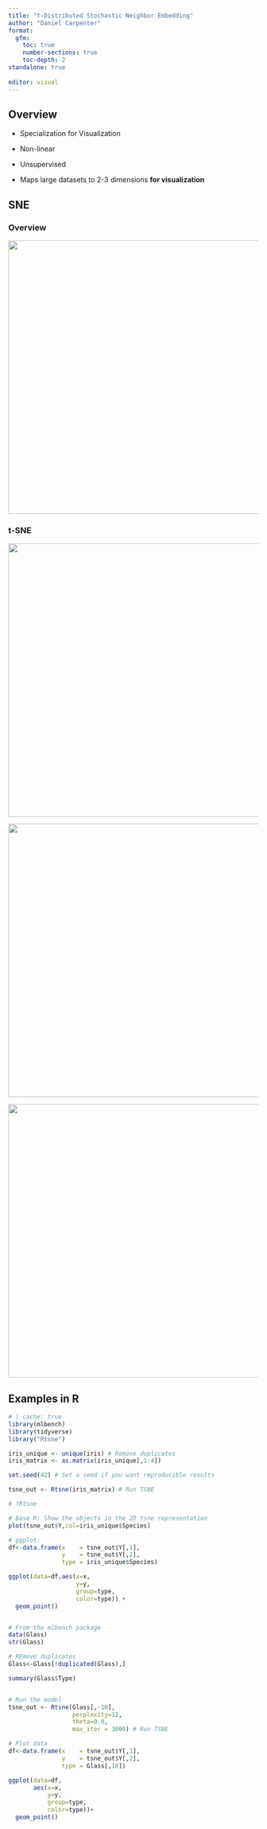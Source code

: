 ```yaml
---
title: "t-Distributed Stochastic Neighbor Embedding"
author: "Daniel Carpenter"
format: 
  gfm:
    toc: true
    number-sections: true
    toc-depth: 2
standalone: true
    
editor: visual
---
```


## Overview

-   Specialization for Visualization

-   Non-linear

-   Unsupervised

-   Maps large datasets to 2-3 dimensions **for visualization**

## SNE

### Overview

![](images/paste-64485809.png){width="550"}

### t-SNE

![](images/paste-115734B7.png){width="550"}

![](images/paste-81F9EB3B.png){width="550"}

![](images/paste-527C4185.png){width="550"}

## Examples in R

```r
# | cache: true
library(mlbench)
library(tidyverse)
library("Rtsne")

iris_unique <- unique(iris) # Remove duplicates
iris_matrix <- as.matrix(iris_unique[,1:4])

set.seed(42) # Set a seed if you want reproducible results

tsne_out <- Rtsne(iris_matrix) # Run TSNE

# ?Rtsne

# Base R: Show the objects in the 2D tsne representation
plot(tsne_out$Y,col=iris_unique$Species)

# ggplot:
df<-data.frame(x    = tsne_out$Y[,1],
               y    = tsne_out$Y[,2], 
               type = iris_unique$Species)

ggplot(data=df,aes(x=x,
                   y=y,
                   group=type,
                   color=type)) + 
  geom_point()


# From the mlbench package
data(Glass)
str(Glass)

# REmove duplicates
Glass<-Glass[!duplicated(Glass),]

summary(Glass$Type)


# Run the model
tsne_out <- Rtsne(Glass[,-10],
                  perplexity=12,
                  theta=0.0, 
                  max_iter = 3000) # Run TSNE

# Plot data
df<-data.frame(x    = tsne_out$Y[,1],
               y    = tsne_out$Y[,2], 
               type = Glass[,10])

ggplot(data=df,
       aes(x=x,
           y=y,
           group=type,
           color=type))+
  geom_point()

```

